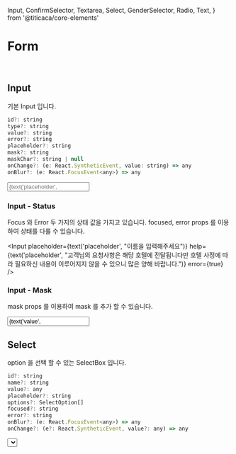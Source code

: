 
  Input,
  ConfirmSelector,
  Textarea,
  Select,
  GenderSelector,
  Radio,
  Text,
} from '@titicaca/core-elements'


<Meta title="Core-Elements | Form" />

# Form

<br/>

## Input

기본 Input 입니다.

```js
id?: string
type?: string
value?: string
error?: string
placeholder?: string
mask?: string
maskChar?: string | null
onChange?: (e: React.SyntheticEvent, value: string) => any
onBlur?: (e: React.FocusEvent<any>) => any
```

<Preview>
  <Story name="Input">
     <Input
        error={boolean('error', false)}
        label={text('label', '이름')}
        placeholder={text('placeholder', "이름을 입력해주세요")}
        help={text('placeholder', "고객님의 요청사항은 해당 호텔에 전달됩니다만 호텔 사정에 따라 필요하신 내용이 이루어지지 않을 수 있으니 많은 양해 바랍니다.")}
      />
  </Story>
</Preview>

### Input - Status

Focus 와 Error 두 가지의 상태 값을 가지고 있습니다.
focused, error props 를 이용하여 상태를 다룰 수 있습니다.

<Input
  placeholder={text('placeholder', "이름을 입력해주세요")}
  help={text('placeholder', "고객님의 요청사항은 해당 호텔에 전달됩니다만 호텔 사정에 따라 필요하신 내용이 이루어지지 않을 수 있으니 많은 양해 바랍니다.")}
  error={true}
/>

### Input - Mask

mask props 를 이용하여 mask 를 추가 할 수 있습니다.

<Preview>
  <Story name="Input - Mask">
     <Input
      mask={text('mask', "99/99")}
      maskChar={null}
      value={text('value', 1230)}
    />
  </Story>
</Preview>


## Select

option 을 선택 할 수 있는 SelectBox 입니다.

```js
id?: string
name?: string
value?: any
placeholder?: string
options?: SelectOption[]
focused?: string
error?: string
onBlur?: (e: React.FocusEvent<any>) => any
onChange?: (e?: React.SyntheticEvent, value?: any) => any
```

<Preview>
  <Story name="Select">
     <Select
        error={boolean('error', false)}
        label="투어티켓 시간"
        help={text('placeholder', "고객님의 요청사항은 해당 호텔에 전달됩니다만 호텔 사정에 따라 필요하신 내용이 이루어지지 않을 수 있으니 많은 양해 바랍니다.")}
        placeholder="시간을 선택해주세요"
        value={selectAddons('value', ['12:00', '12:10', '12:20'], '12:00')}
        options={[
          {
            label: '12:00',
            value: '12:00',
          },
          {
            label: '12:10',
            value: '12:10',
          },
          {
            label: '12:20',
            value: '12:20',
          },
        ]}
    />
  </Story>
</Preview>

## Confirm Selector

```js
name?: string
value: any
placeholder: string
onChange?: (e?: React.SyntheticEvent, value?: any) => any
textAlign?: CSS.TextAlignProperty
borderless?: boolean
fillType?: FillType ('full' | 'border' | 'text')
children?: React.ReactNode
padding?: MarginPadding
error?: string
```

<Preview>
  <Story name="Confirm Selector">
     <ConfirmSelector
      value={boolean('value', false)}
      borderless={boolean('borderless', false)}
      textAlign={selectAddons('textAlign', ['left', 'right'], 'left')}
      padding={{ top: 16, left: 16, bottom: 16 }}
      fillType={selectAddons('fillType', ['full', 'border', 'text'], 'full')}
      padding={{ top: 16, right: 50, left: 16, bottom: 16 }}
    >
      <Text>예약자 정보를 업데이트 합니다.</Text>
    </ConfirmSelector>
  </Story>
</Preview>

## Radio

```js
option: {
  text: string
  value: string
}

name?: string
value?: string
onChange?: (e: React.SyntheticEvent, arg1: string) => any
options: option[]
```

<Preview>
   <Story name="Radio">
     <RadioWrapper />
   </Story>
</Preview>

## Gender Selector

남/녀 를 선택 할 수 있는 Selector 를 제공합니다.

```js
name?: string
value?: string
onChange?: (e: React.SyntheticEvent, arg1: string) => any
```

<Preview>
   <Story name="Gender Selector">
     <GenderSelector value={selectAddons('value', ['MALE', 'FEMALE'], 'MALE')} />
   </Story>
</Preview>

## Textarea

```js
id?: string
value?: string
error?: string
placeholder?: string
focused?: string
onChange?: (e: React.SyntheticEvent, value: string) => any
onBlur?: (e: React.FocusEvent<any>) => any
```

<Preview>
   <Story name="Textarea">
     <Textarea
       error={boolean('error', false)}
       label={text('label', '요청사항')}
       placeholder={text('placeholder', "요청사항을 입력해주세요")}
       help={text('placeholder', "고객님의 요청사항은 해당 호텔에 전달됩니다만 호텔 사정에 따라 필요하신 내용이 이루어지지 않을 수 있으니 많은 양해 바랍니다.")}
     />
   </Story>
</Preview>


